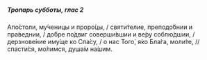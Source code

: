 ##### Тропарь субботы, глас 2

Апо́столи, му́ченицы и проро́цы, / святи́телие, преподо́бнии и пра́веднии, / до́бре по́двиг соверши́вшии и ве́ру соблю́дшии, / дерзнове́ние иму́ще ко Спа́су, / о нас Того́, я́ко Бла́га, моли́те, // спасти́ся, мо́лимся, душа́м на́шим.
